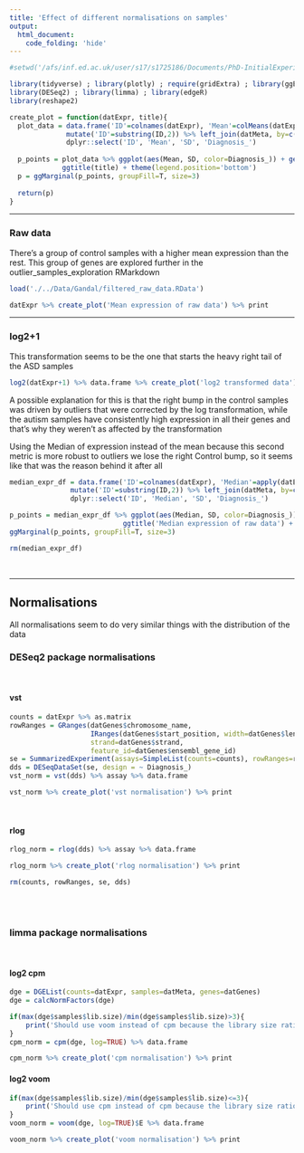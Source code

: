 ```yaml
---
title: 'Effect of different normalisations on samples'
output:
  html_document:
    code_folding: 'hide'
---
```


```r
#setwd('/afs/inf.ed.ac.uk/user/s17/s1725186/Documents/PhD-InitialExperiments/FirstYearReview/R_Markdowns')

library(tidyverse) ; library(plotly) ; require(gridExtra) ; library(ggExtra)
library(DESeq2) ; library(limma) ; library(edgeR)
library(reshape2)

create_plot = function(datExpr, title){
  plot_data = data.frame('ID'=colnames(datExpr), 'Mean'=colMeans(datExpr), 'SD'=apply(datExpr,2,sd)) %>% 
              mutate('ID'=substring(ID,2)) %>% left_join(datMeta, by=c('ID'='Dissected_Sample_ID')) %>%
              dplyr::select('ID', 'Mean', 'SD', 'Diagnosis_')
  
  p_points = plot_data %>% ggplot(aes(Mean, SD, color=Diagnosis_)) + geom_point() + theme_minimal() + 
             ggtitle(title) + theme(legend.position='bottom')
  p = ggMarginal(p_points, groupFill=T, size=3)
  
  return(p)
}
```

---

### Raw data

There's a group of control samples with a higher mean expression than the rest. This group of genes are explored further in the outlier_samples_exploration RMarkdown
```r
load('./../Data/Gandal/filtered_raw_data.RData')

datExpr %>% create_plot('Mean expression of raw data') %>% print
```

---

### log2+1

This transformation seems to be the one that starts the heavy right tail of the ASD samples
```r
log2(datExpr+1) %>% data.frame %>% create_plot('log2 transformed data') %>% print
```

A possible explanation for this is that the right bump in the control samples was driven by outliers that were corrected by the log transformation, while the autism samples have consistently high expression in all their genes and that's why they weren't as affected by the transformation

Using the Median of expression instead of the mean because this second metric is more robust to outliers we lose the right Control bump, so it seems like that was the reason behind it after all
```r
median_expr_df = data.frame('ID'=colnames(datExpr), 'Median'=apply(datExpr,2,median), 'SD'=apply(datExpr,2,sd)) %>%
               mutate('ID'=substring(ID,2)) %>% left_join(datMeta, by=c('ID'='Dissected_Sample_ID')) %>%
               dplyr::select('ID', 'Median', 'SD', 'Diagnosis_')

p_points = median_expr_df %>% ggplot(aes(Median, SD, color=Diagnosis_)) + geom_point() + theme_minimal() + 
                            ggtitle('Median expression of raw data') + theme(legend.position='bottom')
ggMarginal(p_points, groupFill=T, size=3)

rm(median_expr_df)
```
<br>

---

## Normalisations

All normalisations seem to do very similar things with the distribution of the data
<br>

### DESeq2 package normalisations
<br>

#### vst
```r
counts = datExpr %>% as.matrix
rowRanges = GRanges(datGenes$chromosome_name,
                    IRanges(datGenes$start_position, width=datGenes$length),
                    strand=datGenes$strand,
                    feature_id=datGenes$ensembl_gene_id)
se = SummarizedExperiment(assays=SimpleList(counts=counts), rowRanges=rowRanges, colData=datMeta)
dds = DESeqDataSet(se, design = ~ Diagnosis_)
vst_norm = vst(dds) %>% assay %>% data.frame

vst_norm %>% create_plot('vst normalisation') %>% print
```
<br>

#### rlog
```r
rlog_norm = rlog(dds) %>% assay %>% data.frame

rlog_norm %>% create_plot('rlog normalisation') %>% print

rm(counts, rowRanges, se, dds)
```
<br><br>

### limma package normalisations
<br>

#### log2 cpm
```r
dge = DGEList(counts=datExpr, samples=datMeta, genes=datGenes)
dge = calcNormFactors(dge)

if(max(dge$samples$lib.size)/min(dge$samples$lib.size)>3){
    print('Should use voom instead of cpm because the library size ratios are too big')
}
cpm_norm = cpm(dge, log=TRUE) %>% data.frame

cpm_norm %>% create_plot('cpm normalisation') %>% print
```

#### log2 voom
```r
if(max(dge$samples$lib.size)/min(dge$samples$lib.size)<=3){
    print('Should use cpm instead of cpm because the library size ratios are not big enough')
}
voom_norm = voom(dge, log=TRUE)$E %>% data.frame

voom_norm %>% create_plot('voom normalisation') %>% print
```

